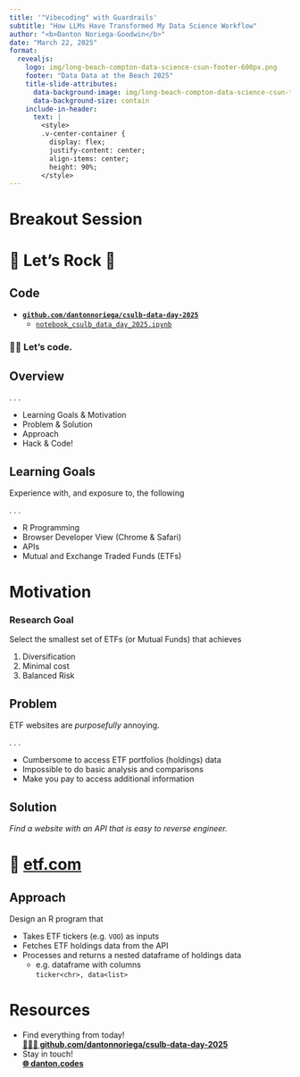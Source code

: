 ```yaml
---
title: '"Vibecoding" with Guardrails'
subtitle: "How LLMs Have Transformed My Data Science Workflow"
author: "<b>Danton Noriega-Goodwin</b>"
date: "March 22, 2025"
format: 
  revealjs:
    logo: img/long-beach-compton-data-science-csun-footer-600px.png
    footer: "Data Data at the Beach 2025"
    title-slide-attributes:
      data-background-image: img/long-beach-compton-data-science-csun-title-250px.png
      data-background-size: contain      
    include-in-header: 
      text: |
        <style>
        .v-center-container {
          display: flex;
          justify-content: center;
          align-items: center;
          height: 90%;
        </style>
---
```


# Breakout Session

# 🤘 Let's Rock 🎸 {.center}

## Code

* [**`github.com/dantonnoriega/csulb-data-day-2025`**](https://github.com/dantonnoriega/csulb-data-day-2025)
  * [`notebook_csulb_data_day_2025.ipynb`](https://github.com/dantonnoriega/csulb-data-day-2025/blob/main/notebook_csulb_data_day_2025.ipynb)
 
### 🧑‍💻 Let's code.


## Overview

. . .

- Learning Goals & Motivation
- Problem & Solution
- Approach
- Hack & Code!

## Learning Goals

Experience with, and exposure to, the following

. . .

- R Programming
- Browser Developer View (Chrome & Safari)
- APIs
- Mutual and Exchange Traded Funds (ETFs)

# Motivation

### Research Goal

Select the smallest set of ETFs (or Mutual Funds) that achieves

1. Diversification
2. Minimal cost
3. Balanced Risk

## Problem

ETF websites are *purposefully* annoying.

. . .

- Cumbersome to access ETF portfolios (holdings) data
- Impossible to do basic analysis and comparisons
- Make you pay to access additional information

## Solution {.center}

*Find a website with an API that is easy to reverse engineer.*

# 👀 [etf.com](https://www.etf.com)

## Approach

Design an R program that

* Takes ETF tickers (e.g. `VOO`) as inputs
* Fetches ETF holdings data from the API
* Processes and returns a nested dataframe of holdings data
  * e.g. dataframe with columns  
    `ticker<chr>, data<list>`


# Resources

* Find everything from today!  
  [**👩🏽‍💻 github.com/dantonnoriega/csulb-data-day-2025**](https://github.com/dantonnoriega/csulb-data-day-2025)
* Stay in touch!  
  [**🌐 danton.codes**](http://danton.codes)
